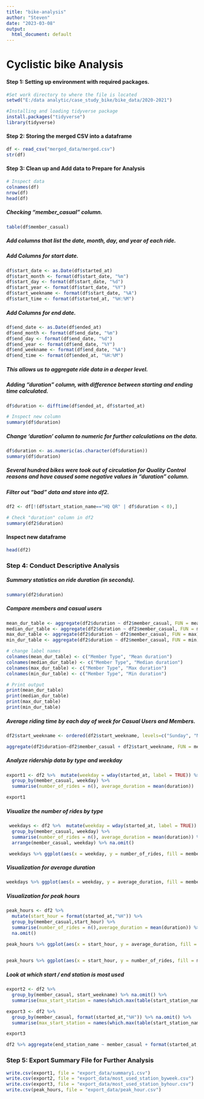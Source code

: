---
title: "bike-analysis"
author: "Steven"
date: "2023-03-08"
output:
  html_document: default
---

# Cyclistic bike Analysis

#### Step 1: Setting up environment with required packages.

```{r}
#Set work directory to where the file is located
setwd("E:/data analytic/case_study_bike/bike_data/2020-2021")

#Installing and loading tidyverse package
install.packages("tidyverse")
library(tidyverse)
```

#### Step 2: Storing the merged CSV into a dataframe

```{r}
df <- read_csv("merged_data/merged.csv")
str(df)
```

#### Step 3: Clean up and Add data to Prepare for Analysis

```{r}
# Inspect data
colnames(df)
nrow(df)
head(df)
```

##### Checking "member_casual" column.

```{r}
table(df$member_casual)
```

##### Add columns that list the date, month, day, and year of each ride.

##### *Add Columns for start date.*

```{r}
df$start_date <- as.Date(df$started_at)
df$start_month <- format(df$start_date, "%m")
df$start_day <- format(df$start_date, "%d")
df$start_year <- format(df$start_date, "%Y")
df$start_weekname <- format(df$start_date, "%A")
df$start_time <- format(df$started_at, "%H:%M")
```

##### *Add Columns for end date.*

```{r}
df$end_date <- as.Date(df$ended_at)
df$end_month <- format(df$end_date, "%m")
df$end_day <- format(df$end_date, "%d")
df$end_year <- format(df$end_date, "%Y")
df$end_weekname <- format(df$end_date, "%A")
df$end_time <- format(df$ended_at, "%H:%M")
```

##### This allows us to aggregate ride data in a deeper level.

##### Adding "duration" column, with difference between starting and ending time calculated.

```{r}
df$duration <- difftime(df$ended_at, df$started_at)

# Inspect new column
summary(df$duration)


```

##### Change 'duration' column to numeric for further calculations on the data.

```{r}
df$duration <- as.numeric(as.character(df$duration))
summary(df$duration)
```

##### Several hundred bikes were took out of circulation for Quality Control reasons and have caused some negative values in "duration" column.

##### Filter out "bad" data and store into df2.

```{r}
df2 <- df[!(df$start_station_name=="HQ QR" | df$duration < 0),]

# Check "duration" column in df2
summary(df2$duration)
```

#### Inspect new dataframe

```{r}
head(df2)
```

### Step 4: Conduct Descriptive Analysis

##### Summary statistics on ride duration (in seconds).

```{r}
summary(df2$duration)
```

##### Compare members and casual users

```{r}
mean_dur_table <- aggregate(df2$duration ~ df2$member_casual, FUN = mean)
median_dur_table <- aggregate(df2$duration ~ df2$member_casual, FUN = median)
max_dur_table <- aggregate(df2$duration ~ df2$member_casual, FUN = max)
min_dur_table <- aggregate(df2$duration ~ df2$member_casual, FUN = min)

# change label names
colnames(mean_dur_table) <- c("Member Type", "Mean duration")
colnames(median_dur_table) <- c("Member Type", "Median duration")
colnames(max_dur_table) <- c("Member Type", "Max duration")
colnames(min_dur_table) <- c("Member Type", "Min duration")

# Print output
print(mean_dur_table)
print(median_dur_table)
print(max_dur_table)
print(min_dur_table)
```

##### Average riding time by each day of week for *Casual Users* and *Members*.

```{r}

df2$start_weekname <- ordered(df2$start_weekname, levels=c("Sunday", "Monday", "Tuesday", "Wednesday", "Thursday", "Friday", "Saturday"))

aggregate(df2$duration~df2$member_casual + df2$start_weekname, FUN = mean)
```

##### Analyze ridership data by type and weekday

```{r}
export1 <- df2 %>%  mutate(weekday = wday(started_at, label = TRUE)) %>% 
  group_by(member_casual, weekday) %>% 
  summarise(number_of_rides = n(), average_duration = mean(duration))

export1
```

##### Visualize the number of rides by type

```{r}
 weekdays <- df2 %>%  mutate(weekday = wday(started_at, label = TRUE)) %>% 
  group_by(member_casual, weekday) %>% 
  summarise(number_of_rides = n(), average_duration = mean(duration)) %>% 
  arrange(member_casual, weekday) %>% na.omit()

 weekdays %>% ggplot(aes(x = weekday, y = number_of_rides, fill = member_casual)) + geom_col(position = "dodge")
```

##### Visualization for average duration

```{r}
weekdays %>% ggplot(aes(x = weekday, y = average_duration, fill = member_casual)) + geom_col(position = "dodge")
```


##### Visualization for peak hours
```{r}


peak_hours <- df2 %>% 
  mutate(start_hour = format(started_at,"%H")) %>% 
  group_by(member_casual,start_hour) %>% 
  summarise(number_of_rides = n(),average_duration = mean(duration)) %>% 
  na.omit()

peak_hours %>% ggplot(aes(x = start_hour, y = average_duration, fill = member_casual)) + geom_col(position = "dodge")+ labs(title = "Average duration of ride by each Hour", x="Hour of Day", y = "Average Duration (seconds)", fill = "Member type") 
  
```
```{r}
peak_hours %>% ggplot(aes(x = start_hour, y = number_of_rides, fill = member_casual)) + geom_col(position = "dodge")+ labs(title = "Number of rides by each Hour", x="Hour of Day", y = "Number of Rides", fill = "Member type") 
```

##### Look at which start / end station is most used

```{r}
export2 <- df2 %>%
  group_by(member_casual, start_weekname) %>% na.omit() %>% 
  summarise(max_start_station = names(which.max(table(start_station_name))), max_end_station = names(which.max(table(end_station_name))), start_lat = mean(start_lat), start_lng = mean(start_lng), end_lat = mean(end_lat), end_lng = mean(end_lng), .groups = "keep")

export3 <- df2 %>%
  group_by(member_casual, format(started_at,"%H")) %>% na.omit() %>% 
  summarise(max_start_station = names(which.max(table(start_station_name))), max_end_station = names(which.max(table(end_station_name))), start_lat = mean(start_lat), start_lng = mean(start_lng), end_lat = mean(end_lat), end_lng = mean(end_lng), .groups = "keep")

export3
```



```{r}
df2 %>% aggregate(end_station_name ~ member_casual + format(started_at,"%H"), FUN=max)
```



### Step 5: Export Summary File for Further Analysis

```{r}
write.csv(export1, file = "export_data/summary1.csv")
write.csv(export2, file = "export_data/most_used_station_byweek.csv")
write.csv(export3, file = "export_data/most_used_station_byhour.csv")
write.csv(peak_hours, file = "export_data/peak_hour.csv")

```

